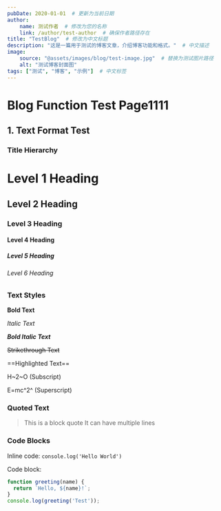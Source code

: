 ```yaml
---
pubDate: 2020-01-01  # 更新为当前日期
author:
    name: 测试作者  # 修改为您的名称
    link: /author/test-author  # 确保作者路径存在
title: "TestBlog"  # 修改为中文标题
description: "这是一篇用于测试的博客文章，介绍博客功能和格式。"  # 中文描述
image:
    source: "@assets/images/blog/test-image.jpg"  # 替换为测试图片路径
    alt: "测试博客封面图"
tags: ["测试", "博客", "示例"]  # 中文标签
---
```


# Blog Function Test Page1111

## 1. Text Format Test

### Title Hierarchy

# Level 1 Heading
## Level 2 Heading
### Level 3 Heading
#### Level 4 Heading
##### Level 5 Heading
###### Level 6 Heading

### Text Styles

**Bold Text**

*Italic Text*

**_Bold Italic Text_**

~~Strikethrough Text~~

==Highlighted Text==

H~2~O (Subscript)

E=mc^2^ (Superscript)

### Quoted Text

> This is a block quote
> It can have multiple lines

### Code Blocks

Inline code: `console.log('Hello World')`

Code block:

```javascript
function greeting(name) {
  return `Hello, ${name}!`;
}
console.log(greeting('Test'));